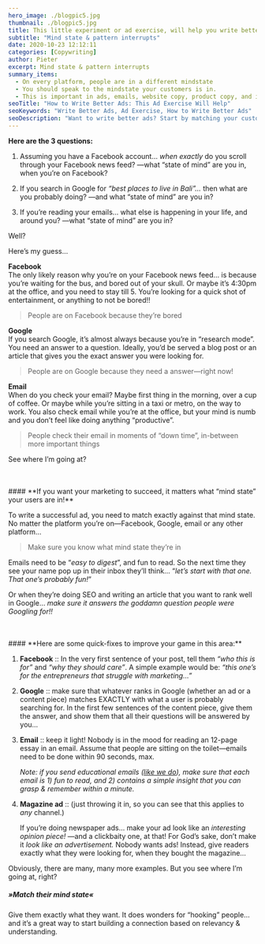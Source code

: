 ```yaml
---
hero_image: ./blogpic5.jpg
thumbnail: ./blogpic5.jpg
title: This little experiment or ad exercise, will help you write better ads
subtitle: "Mind state & pattern interrupts"
date: 2020-10-23 12:12:11
categories: [Copywriting]
author: Pieter
excerpt: Mind state & pattern interrupts
summary_items:
  - On every platform, people are in a different mindstate
  - You should speak to the mindstate your customers is in.
  - This is important in ads, emails, website copy, product copy, and in life ;)
seoTitle: "How to Write Better Ads: This Ad Exercise Will Help"
seoKeywords: "Write Better Ads, Ad Exercise, How to Write Better Ads"
seoDescription: "Want to write better ads? Start by matching your customers' mind state and speaking to them directly. This little experiment will help you get started."
---
```


**Here are the 3 questions:**

1. Assuming you have a Facebook account… _when exactly_ do you scroll through your Facebook news feed? —what “state of mind” are you in, when you’re on Facebook?

2. If you search in Google for _“best places to live in Bali”…_ then what are you probably doing? —and what “state of mind” are you in?

3. If you’re reading your emails… what else is happening in your life, and around you? —what “state of mind” are you in?

Well?

Here’s my guess…

**Facebook**<br/>
The only likely reason why you’re on your Facebook news feed… is because you’re waiting for the bus, and bored out of your skull. Or maybe it’s 4:30pm at the office, and you need to stay till 5. You’re looking for a quick shot of entertainment, or anything to not be bored!!

<BlockQuote name="">People are on Facebook because they’re bored</BlockQuote>

**Google**<br/>
If you search Google, it’s almost always because you’re in “research mode”. You need an answer to a question. Ideally, you’d be served a blog post or an article that gives you the exact answer you were looking for.

<BlockQuote name="">
  People are on Google because they need a answer—right now!
</BlockQuote>

**Email**<br/>
When do you check your email? Maybe first thing in the morning, over a cup of coffee. Or maybe while you’re sitting in a taxi or metro, on the way to work. You also check email while you’re at the office, but your mind is numb and you don’t feel like doing anything “productive”.

<BlockQuote name="">
  People check their email in moments of “down time”, in-between more important
  things
</BlockQuote>

See where I’m going at?

<br />
<br />
#### **If you want your marketing to succeed, it matters what “mind state” your
users are in!**

To write a successful ad, you need to match exactly against that mind state. No matter the platform you’re on—Facebook, Google, email or any other platform…

<BlockQuote name="">Make sure you know what mind state they’re in</BlockQuote>

Emails need to be “_easy to digest_”, and fun to read. So the next time they see your name pop up in their inbox they’ll think… “_let’s start with that one. That one’s probably fun!_”

Or when they’re doing SEO and writing an article that you want to rank well in Google… _make sure it answers the goddamn question people were Googling for!!_

<br />
<br />
#### **Here are some quick-fixes to improve your game in this area:**

1. **Facebook** :: In the very first sentence of your post, tell them _“who this is for”_ and _“why they should care”_. A simple example would be: _“this one’s for the entrepreneurs that struggle with marketing…”_

2. **Google** :: make sure that whatever ranks in Google (whether an ad or a content piece) matches EXACTLY with what a user is probably searching for. In the first few sentences of the content piece, give them the answer, and show them that all their questions will be answered by you…

3. **Email** :: keep it light! Nobody is in the mood for reading an 12-page essay in an email. Assume that people are sitting on the toilet—emails need to be done within 90 seconds, max.

   _Note: if you send educational emails (<a href="#join-the-course">like we do</a>), make sure that each email is 1) fun to read, and 2) contains a simple insight that you can grasp & remember within a minute._

4. **Magazine ad** :: (just throwing it in, so you can see that this applies to _any_ channel.)

   If you’re doing newspaper ads… make your ad look like an _interesting opinion piece!_ —and a clickbaity one, at that! For God’s sake, don’t make it _look like an advertisement._ Nobody wants ads! Instead, give readers exactly what they were looking for, when they bought the magazine…

Obviously, there are many, many more examples.
But you see where I’m going at, right?

##### **»Match their mind state«**

Give them exactly what they want. It does wonders for “hooking” people… and it’s a great way to start building a connection based on relevancy & understanding.
